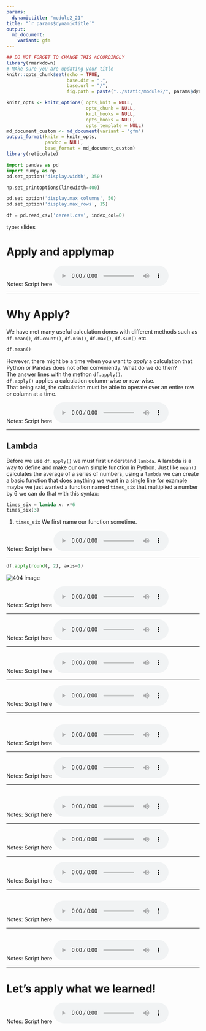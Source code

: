 ```yaml
---
params:
  dynamictitle: "module2_21"
title: "`r params$dynamictitle`"
output: 
  md_document:
    variant: gfm
---
```



```r
## DO NOT FORGET TO CHANGE THIS ACCORDINGLY 
library(rmarkdown)
# MAke sure you are updating your title 
knitr::opts_chunk$set(echo = TRUE,
                      base.dir = ".", 
                      base.url = "/",
                      fig.path = paste("../static/module2/", params$dynamictitle,"/", sep = ""))

knitr_opts <- knitr_options( opts_knit = NULL,
                             opts_chunk = NULL,
                             knit_hooks = NULL,
                             opts_hooks = NULL,
                             opts_template = NULL)
md_document_custom <- md_document(variant = "gfm")
output_format(knitr = knitr_opts,
              pandoc = NULL,
              base_format = md_document_custom)
library(reticulate)

```


```python
import pandas as pd
import numpy as np
pd.set_option('display.width', 350)

np.set_printoptions(linewidth=400)

pd.set_option('display.max_columns', 50)
pd.set_option('display.max_rows', 15)

df = pd.read_csv('cereal.csv', index_col=0)
```


type: slides

# Apply and applymap 


Notes: Script here
<html>
<audio controls >
  <source src="placeholder_audio.mp3" />
</audio></html>

---

# Why Apply? 

We have met many useful calculation dones with different methods such as  `df.mean()`, `df.count()`, `df.min()`, `df.max()`, `df.sum()` etc. 

```python
df.mean()
```

However,  there might be a time when you want to _apply_ a calculation that Python or Pandas does not offer conviniently. What do we do then?    
The answer lines with the methon `df.apply()`.     
`df.apply()` applies a calculation column-wise or row-wise.    
That being said, the calculation must be able to operate over an entire row or column at a time. 


Notes: Script here
<html>
<audio controls >
  <source src="placeholder_audio.mp3" />
</audio></html>

---

## Lambda

Before we use `df.apply()` we must first understand `lambda`. 
A lambda is a way to define and make our own simple function in Python. 
Just like `mean()` calculates the average of a series of numbers, using a `lambda` we can create a basic function that does anything we want in a single line 
for example maybe we just wanted a function named `times_six` that multiplied a number by 6 we can do that with this syntax:

```python
times_six = lambda x: x*6
times_six(3)
```
1. `times_six` We first name our function sometime.


Notes: Script here
<html>
<audio controls >
  <source src="placeholder_audio.mp3" />
</audio></html>

---


```python
df.apply(round(, 2), axis=1)
```


<img src='module2/groupby.png'  alt="404 image" />  

Notes: Script here
<html>
<audio controls >
  <source src="placeholder_audio.mp3" />
</audio></html>

---


Notes: Script here
<html>
<audio controls >
  <source src="placeholder_audio.mp3" />
</audio></html>

---


Notes: Script here
<html>
<audio controls >
  <source src="placeholder_audio.mp3" />
</audio></html>

---


Notes: Script here
<html>
<audio controls >
  <source src="placeholder_audio.mp3" />
</audio></html>

---

## 

Notes: Script here
<html>
<audio controls >
  <source src="placeholder_audio.mp3" />
</audio></html>

---


Notes: Script here
<html>
<audio controls >
  <source src="placeholder_audio.mp3" />
</audio></html>

---


## 

Notes: Script here
<html>
<audio controls >
  <source src="placeholder_audio.mp3" />
</audio></html>

---


Notes: Script here
<html>
<audio controls >
  <source src="placeholder_audio.mp3" />
</audio></html>

---


Notes: Script here
<html>
<audio controls >
  <source src="placeholder_audio.mp3" />
</audio></html>

---

## 

Notes: Script here
<html>
<audio controls >
  <source src="placeholder_audio.mp3" />
</audio></html>

---

## 
Notes: Script here
<html>
<audio controls >
  <source src="placeholder_audio.mp3" />
</audio></html>

---

# Let’s apply what we learned!

Notes: Script here
<html>
<audio controls >
  <source src="placeholder_audio.mp3" />
</audio></html>